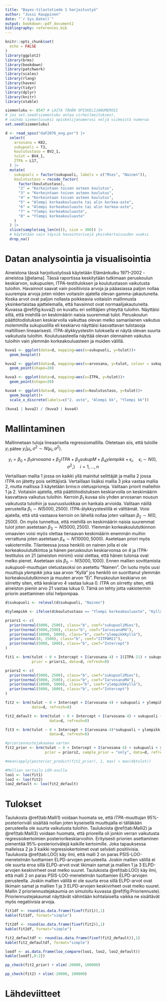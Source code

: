 ```yaml
---
title: "Bayes-tilastotiede 1 harjoitustyö"
author: "Jussi Kauppinen"
date: "`r Sys.Date()`"
output: bookdown::pdf_document2
bibliography: references.bib
---
```


```r
knitr::opts_chunk$set(
  echo = FALSE
)
library(ggplot2)
library(brms)
library(bookdown)
library(patchwork)
library(scales)
library(rlang)
library(haven)
library(tidyr)
library(dplyr)
library(knitr)
library(xtable)
```

```r
siemenluku <- 8547 # LAITA TÄHÄN OPISKELIJANUMEROSI
# jos set.seed(siemenluku antaa virheilmoituksen), 
# vaihda siemenluvuksi opiskelijanumerosi neljä viimeistä numeroa
set.seed(siemenluku)

d <- read_spss("daF2076_eng.por") |> 
  select(
    arvosana = K82,
    sukupuoli = T3,
    koulutustaso = BV2_1,
    tulot = BV4_1,
    ITPA = L17,
  ) |> 
  mutate(
    sukupuoli = factor(sukupuoli, labels = c("Mies", "Nainen")),
    koulutustaso = recode_factor(
      factor(koulutustaso),
      "2" = "Korkeintaan toisen asteen koulutus",
      "3" = "Korkeintaan toisen asteen koulutus",
      "4" = "Korkeintaan toisen asteen koulutus",
      "5" = "Alempi korkeakouluaste tai alin korkea-aste",
      "6" = "Alempi korkeakouluaste tai alin korkea-aste",
      "7" = "Ylempi korkeakouluaste",
      "8" = "Ylempi korkeakouluaste"
    )
  ) |> 
  slice(sample(seq_len(n()), size = 300)) |> 
  # käytetään vain täysiä havaintorivejä yksinkertaisuuden vuoksi
  drop_na()
```

# Datan analysointia ja visualisointia

Aineistona tässä harjoitustyössä käytetään Elämänkulku 1971–2002 -aineistoa [@elama]. Tässä raportissa keskitytään tutkimaan peruskoulun keskiarvon, sukupuolen, ITPA-testituloksen ja koulutustason vaikutusta tuloihin. Havainnot saavat vain positiivisia arvoja ja pääasiassa paljon nollaa suurempia arvoja joten niiden voitaisiin ajatella olevan gamma-jakautuneita. Koska arvot ovat paljon nollasta poikkeavia voitaisiin mallinnusta yksinkertaistaa ajattelemalla, että havainnot ovat normaalijakautuneita. Kuvassa \@ref(fig:kuva2) on kuvattu eri selittäjien yhteyttä tuloihin. Näyttäisi siltä, että miehillä on keskimäärin naisia suuremmat tulot. Peruskoulun päättötodistuksen keskiarvolla vaikuttaa olevan melko samanlainen vaikutus molemmilla sukupuolilla eli keskiarvo näyttäisi kasvattavan tulotasoja maltillisen lineaarisesti. ITPA-älykkyystestin tuloksella ei näytä olevan suurta vaikutusta tuloihin. Koulutusasteella näyttää olevan olennainen vaikutus tuloihin vain ylemmän korkeakouluasteen ja muiden välillä.

```r
kuva1 <- ggplot(data=d, mapping=aes(x=sukupuoli, y=tulot))+
  geom_boxplot()

kuva2 <- ggplot(data=d, mapping=aes(x=arvosana, y=tulot, colour = sukupuoli))+
  geom_point(shape=20)

kuva3 <- ggplot(data=d, mapping=aes(x=ITPA, y=tulot))+
  geom_point(shape=20)

kuva4 <- ggplot(data=d, mapping=aes(x=koulutustaso, y=tulot))+
  geom_boxplot()+
  scale_x_discrete(labels=c("2. aste", "Alempi kk", "Ylempi kk"))

(kuva1 | kuva2) / (kuva3 | kuva4)
```

# Mallintaminen

Mallinnetaan tuloja lineaarisella regressiomallilla. Oletetaan siis, että tuloille $y_i$ pätee $y_i|\mu_i,\sigma^2 \sim N(\mu_i, \sigma^2)$.

$$y_i = \beta_0 + \beta_1 arvosana + \beta_2 ITPA + \beta_3 sukupM + \beta_4ylempikk + \epsilon_i, \quad \epsilon_i \sim N(0, \sigma^2,) \quad i=1,...,n$$

Vertaillaan mallia 1 jossa on kaikki yllä mainitut selittäjät ja mallia 2 jossa ITPA on jätetty pois selittäjistä. Vertaillaan lisäksi mallia 3 joka vastaa mallia 2, mutta mallissa 3 käytetään brms:n oletusprioreja. Valitaan priorit malleihin 1 ja 2. Voitaisiin ajatella, että päättötodistuksen keskiarvolla on keskimäärin kasvattava vaikutus tuloihin. Kerroin $\beta_1$ kuvaa siis yhden arvosanan nousun vaikutusta tuloihin ja suuruusluokkaa on hankala arvioida. Valitaan näillä perusteilla $\beta_1 \sim N(5000, 2500)$. ITPA-älykkyystestillä ei välttämät. Voisi ajatella, että sitä vastaava kerroin on lähellä nollaa joten valitaan $\beta_2 \sim N(0, 2500)$. On myös tunnettua, että miehillä on keskimäärin naisia suuremmat tulot joten asetetaan $\beta_3 \sim N(5000, 2500)$. Ylemmän korkeakoulututkinnon omaavien voisi myös olettaa tienaavan keskimäärin enemmän muihin verrattuna joten asetetaan $\beta_4 \sim N(10000, 5000)$. Asetetaan priori myös vakiotermille. Tilanteessa jossa henkilö on nainen jolla ei ole korkeakoulututkintoa ja hänen peruskoulun keskiarvonsa on 4 ja ITPA-testitulos on 21 (aineiston minimi) voisi olettaa, että hänen tulonsa ovat melko pienet. Asetetaan siis $\beta_0 \sim N(5000, 1000)$.
Ennen mallien sovittamista *sukupuoli*-muuttujan oletustasoksi on asetettu "Nainen". On luotu myös uusi muuttuja *ylempikk* joka saa arvon "Kyllä" jos henkilö on suorittanut ylemmän korkeakoulututkinnon ja muuten arvon "Ei". Peruskoulun keskiarvo on siirretty siten, että keskiarvo 4 vastaa lukua 0. ITPA on siirretty siten, että aineiston pienin arvo 21 vastaa lukua 0. Tämä on tehty jotta vakiotermin priorin asettaminen olisi helpompaa.

```r
d$sukupuoli <- relevel(d$sukupuoli, "Nainen")

d$ylempikk <- ifelse(d$koulutustaso == "Ylempi korkeakouluaste", "Kyllä", "Ei")

priors1 <- c(
  prior(normal(5000, 2500), class="b", coef="sukupuoliMies"),
  prior(normal(5000,2500), class="b", coef="IarvosanaM4"),
  prior(normal(10000, 5000), class="b", coef="ylempikkKyllä"),
  prior(normal(0, 2500), class="b", coef="IITPAM21"),
  prior(normal(5000, 1000), class="b", coef="Intercept")
)

fit1 <- brm(tulot ~ 0 + Intercept + I(arvosana-4) + I(ITPA-21) + sukupuoli + ylempikk,
            prior = priors1, data=d, refresh=0)

priors2 <- c(
  prior(normal(5000, 2500), class="b", coef="sukupuoliMies"),
  prior(normal(5000, 2500), class="b", coef="IarvosanaM4"),
  prior(normal(10000, 5000), class="b", coef="ylempikkKyllä"),
  prior(normal(5000, 1000), class="b", coef="Intercept")
)

fit2 <- brm(tulot ~ 0 + Intercept + I(arvosana-4) + sukupuoli + ylempikk, prior = priors2,
            data=d, refresh=0)

fit2_default <- brm(tulot ~ 0 + Intercept + I(arvosana-4) + sukupuoli + ylempikk,
                    data=d, refresh=0)

fit3 <- brm(tulot ~ 0 + Intercept + I(arvosana-4)*sukupuoli + ylempikk,
                    data=d, refresh=0)

#prioriennustejakaumaa varten
fit2_prior <- brm(tulot ~ 0 + Intercept + I(arvosana-4) + sukupuoli + ylempikk, 
                  prior = priors2, sample_prior = "only", data=d, refresh=0)

#mean(apply(posterior_predict(fit2_prior), 1, max) > max(d$tulot))

#Mallien vertailu LOO-avulla
loo1 <- loo(fit1)
loo2 <- loo(fit2)
loo2_default <- loo(fit2_default)
```
# Tulokset

Taulukosta \@ref(tab:Malli1) voidaan huomata se, että *ITPA*-muuttujan 95%-posterioriväli sisältää nollan joten kyseisellä muuttujalla ei tälläkään perusteella ole suurta vaikutusta tuloihin. Taulukoista \@ref(tab:Malli2) ja \@ref(tab:Malli3) voidaan huomata, että prioreilla oli jonkin verran vaikutusta regressiokertoimien posteriorikeskiarvoihin. Erityisesti priorien asettaminen pienentää 95%-posteriorivälejä kaikille kertoimille. Joka tapauksessa malleissa 2 ja 3 kaikki regressiokertoimet ovat selvästi positiivisia. Taulukosta \@ref(tab:LOO) käy ilmi, että malli 2 on paras PSIS-LOO-menetelmän tuottamien ELPD-arvojen perusteella. Joskin mallien välillä ei ole suurta eroa sillä ELPD-arvot ovat likimain samat ja mallien 1 ja 3 ELPD-arvojen keskivirheet ovat melko suuret. Taulukosta \@ref(tab:LOO) käy ilmi, että malli 2 on paras PSIS-LOO-menetelmän tuottamien ELPD-arvojen perusteella. Joskin mallien välillä ei ole suurta eroa sillä ELPD-arvot ovat likimain samat ja mallien 1 ja 3 ELPD-arvojen keskivirheet ovat melko suuret.
Mallin 2 prioriennustejakaumia on simuloitu kuvassa \@ref(fig:Prioriennuste). Prioriennustejakaumat näyttävät vähintään kohtalaiselta vaikka ne sisältävät myös negatiivisia arvoja.

```r
fit1df <- round(as.data.frame(fixef(fit1)),1)
kable(fit1df, format="simple")
```

```r
fit2df <- round(as.data.frame(fixef(fit2)),1)
kable(fit2df, format="simple")
```

```r
fit2_defaultdf <- round(as.data.frame(fixef(fit2_default)),1)
kable(fit2_defaultdf, format="simple")
```

```r
loodf <- as.data.frame(loo_compare(loo1, loo2, loo2_default))
kable(loodf[,0:2])
```

```r
pp_check(fit2_prior) + xlim(-20000, 100000)
```

```r
pp_check(fit2) + xlim(-20000, 100000)
```

# Lähdeviitteet
